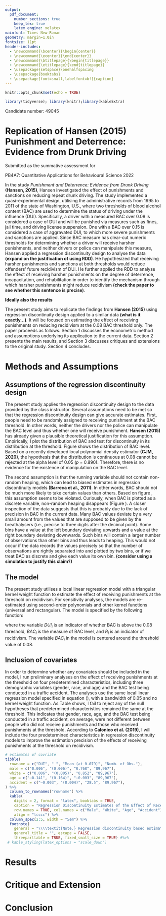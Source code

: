 ```yaml
---
output:
  pdf_document:
    number_sections: true
    keep_tex: true
    latex_engine: xelatex
mainfont: Times New Roman
geometry: margin=1.0in
fontsize: 11pt
header-includes:
  - \newcommand{\bcenter}{\begin{center}}
  - \newcommand{\ecenter}{\end{center}}
  - \newcommand{\btitlepage}{\begin{titlepage}}
  - \newcommand{\etitlepage}{\end{titlepage}}
  - \usepackage{setspace}\onehalfspacing
  - \usepackage{booktabs}
  - \usepackage[font=small,labelfont=bf]{caption}
---
```


```r
knitr::opts_chunk$set(echo = TRUE)

library(tidyverse); library(knitr);library(kableExtra)
```

\btitlepage

\bcenter

\vspace*{30mm}

Candidate number: 49045

\vspace*{5mm}

# Replication of Hansen (2015) Punishment and Deterrence: Evidence from Drunk Driving {-}

\vspace*{30mm}

Submitted as the summative assessment for \

PB4A7: Quantitative Applications for Behavioural Science 2022

\ecenter

\etitlepage

\newpage

In the study *Punishment and Deterrence: Evidence from Drunk Driving* **(Hansen, 2015)**, Hansen investigated the effect of punishments and sanctions on reducing repeat drunk driving. The study implemented a quasi-experimental design, utilising the administrative records from 1995 to 2011 of the state of Washington, U.S., where two thresholds of blood alcohol content (BAC) are used to determine the status of driving under the influence (DUI). Specifically, a driver with a measured BAC over 0.08 is considered a case of DUI and will be punished via measures such as fines, jail time, and driving license suspension. One with a BAC over 0.15 is considered a case of aggravated DUI, to which more severe punishments and sanctions are applied. Since BAC measure has clear-cut numeric thresholds for determining whether a driver will receive harsher punishments, and neither drivers or police can manipulate this measure, Hansen applied a regression discontinuity design to analyse the data **(expand on the justification of using RDD)**. He hypothesized that receiving harsher punishments and sanctions at both thresholds would reduce offenders' future recidivism of DUI. He further applied the RDD to analyse the effect of receiving harsher punishments on the degree of deterrence, incapacitation, and rehabilitation in order to identify the mechanism through which harsher punishments might reduce recidivism **(check the paper to see whether this sentence is precise)**.

**Ideally also the results**

The present study aims to replicate the findings from **Hansen (2015)** using regression discontinuity design applied to a similar data **(what is it exactly...)**. It will be focused on estimating the effect of receiving punishments on reducing recidivism at the 0.08 BAC threshold only. The paper proceeds as follows. Section 1 discusses the econometric method and assumptions underlying its application to the current data. Section 2 presents the main results, and Section 3 discusses critiques and extensions to the original study. Section 4 concludes.

# Methods and Assumptions

## Assumptions of the regression discontinuity design

The present study applies the regression discontinuity design to the data provided by the class instructor. Several assumptions need to be met so that the regression discontinuity design can give accurate estimates. First, people need to be randomly assigned to receiving punishment at the BAC threshold. In other words, neither the drivers nor the police can manipulate the BAC level and thus whether one will receive punishment. **Hansen (2015)** has already given a plausible theoretical justification for this assumption. Empirically, I plot the distribution of BAC and test for discontinuity in its distribution at the threshold. Figure \ref{fig:bac_hist_continuous} shows the distribution of BAC level. Based on a recently developed local polynomial density estimator **(CJM, 2020)**, the hypothesis that the distribution is continuous at 0.08 cannot be rejected at the alpha level of 0.05 (*p* = 0.890). Therefore, there is no evidence for the existence of manipulation on the BAC level.

\begin{figure}[h]
  \centering
  \includegraphics[width=0.9\columnwidth]{../figures/bac_histogram_continuous.pdf}
  \caption{\textbf{Histogram of blood alcohol content as a continuous variable.} The blood alcohol content is plotted as a continuous variable with a bin width of 0.001, the precision used on the breathalysers. The y-axis represents the frequency of observations in each bin. The vertical black lines represent the two thresholds at 0.08 and 0.15.}
  \label{fig:bac_hist_continuous}
\end{figure}

The second assumption is that the running variable should not contain non-random heaping, which can lead to biased estimates in regression discontinuity models **(Barreca et al., 2011)**. In other words, BAC should not be much more likely to take certain values than others. Based on figure \ref{fig:bac_hist_continuous}, this assumption seems to be violated. Curiously, when BAC is plotted as a discrete variable, non-random heaping disappears (Figure \ref{fig:bac_hist_discrete}). A closer inspection of the data suggests that this is probably due to the lack of precision in BAC in the current data. Many BAC values deviate by a very small amount from the values that are supposed to be given by the breathalysers (i.e., precise to three digits after the decimal point). Some bins have a value at the left boundary deviating upwards and a value at the right boundary deviating downwards. Such bins will contain a larger number of observations than other bins and thus leads to heaping. This would not occur if the data records the values precisely so that the number of observations are rightly separated into and plotted by two bins, or if we treat BAC as discrete and give each value its own bin. **(consider using a simulation to justify this claim?)**

\begin{figure}[h]
  \centering
  \includegraphics[width=0.9\columnwidth]{../figures/bac_histogram_discrete.pdf}
  \caption{\textbf{Histogram of blood alcohol content as a discrete variable.} The blood alcohol content is plotted as a discrete variable with a bin width of 0.001, the precision used on the breathalysers. The y-axis represents the frequency of observations in each bin. The vertical black lines represent the two thresholds at 0.08 and 0.15.}
  \label{fig:bac_hist_discrete}
\end{figure}


## The model

The present study utilises a local linear regression model with a triangular kernel weight function to estimate the effect of receiving punishments at the threshold on recidivism. For sensitivity analyses, the models are re-estimated using second-order polynomials and other kernel functions (universal and rectangular). The model is specified by the following function:

\begin{equation}
  \label{eqn:model}
  R_i = \alpha + \beta_1 DUI_i + \beta_2 BAC_i + \beta_3 DUI_i \times BAC_i + \epsilon_i
\end{equation}

where the variable $DUI_i$ is an indicator of whether BAC is above the 0.08 threshold, $BAC_i$ is the measure of BAC level, and $R_i$ is an indicator of recidivism. The variable $BAC_i$ in the model is centered around the threshold value of 0.08.

## Inclusion of covariates

In order to determine whether any covariates should be included in the model, I run preliminary analyses on the effect of receiving punishments at the threshold on four predetermined characteristics, including three demographic variables (gender, race, and age) and the BAC test being conducted in a traffic accident. The analyses use the same local linear regression model specified in equation (\ref{eqn:model}), with a bandwidth of 0.05 and no kernel weight function. As Table \ref{tab:covariate} shows, I fail to reject any of the null hypotheses that predetermined characteristics remained the same at the threshold. This indicates that gender, race, age, and the BAC test being conducted in a traffic accident, on average, were not different between people who did not receive punishments and those who received punishments at the threshold. According to **Calonico et al. (2019)**, I will include the four predetermined characteristics in regression discontinuity models to improve the estimation precision of the effects of receiving punishments at the threshold on recidivism.

```r
# estimates of covriate
tibble(
  rowname = c("DUI", " ", "Mean (at 0.079)", "Numb. of Obs."),
  male = c("0.006", "(0.006)", "0.768", "89,967"),
  white = c("0.006", "(0.005)", "0.852", "89,967"),
  age = c("–0.141", "(0.164)", "–0.003", "89,967"),
  accident = c("–0.003", "(0.004)", "28.5", "89,967"),
) %>% 
  column_to_rownames("rowname") %>%
  kable(
    digits = 2, format = "latex", booktabs = TRUE,
    caption = "Regression Discontinuity Estimates of the Effect of Receiving Punishments at the Threshold on Predetermined Characteristics",
    row.names = TRUE, col.names = c("Male", "White", "Age", "Accident"),
    align = "lcccc") %>%
  column_spec(2:5, width = "5em") %>% 
  footnote(
    general = "\\\\textit{Note.} Regression discontinuity based estimates of the effect of receiving punishments at the threshold on four predetermined characteristics. All models use a bandwidth of 0.05 and a universal kernel weight function. Standard errors are in parentheses. $^{*}\\\\, p<0.1$, $^{**}\\\\, p<0.05$, $^{***}\\\\, p<0.01$.",
    general_title = "", escape = FALSE,
    threeparttable = TRUE, fixed_small_size = TRUE) #%>% 
 # kable_styling(latex_options = "scale_down")
```

\begingroup
\renewcommand{\arraystretch}{1.5}

\begin{table}

\caption{Regression Discontinuity Estimates of the Effect of Receiving Punishments at the Threshold on Predetermined Characteristics}
\label{tab:covariate}
\centering
\begin{threeparttable}
\begin{tabular}[t]{l>{\raggedright\arraybackslash}p{5em}>{\centering\arraybackslash}p{5em}>{\centering\arraybackslash}p{5em}>{\centering\arraybackslash}p{5em}}
\toprule
  & Male & White & Age & Accident\\
\midrule
\textit{DUI} & 0.006 & 0.006 & –0.141 & –0.003\\
 & (0.006) & (0.005) & (0.164) & (0.004)\\
Mean (at 0.079) & 0.768 & 0.852 & –0.003 & 28.5\\
Numb. of Obs. & 89,967 & 89,967 & 89,967 & 89,967\\
\bottomrule
\end{tabular}
\begin{tablenotes}
\small
\item \textit{Note.} Regression discontinuity based estimates of the effect of receiving punishments at the threshold on four predetermined characteristics. All models use a bandwidth of 0.05 and a universal kernel weight function. Heteroscedasticity-robust standard errors are in parentheses. $^{*}\, p<0.1$, $^{**}\, p<0.05$, $^{***}\, p<0.01$.
\end{tablenotes}
\end{threeparttable}
\end{table}

\endgroup

# Results

# Critique and Extension

# Conclusion
